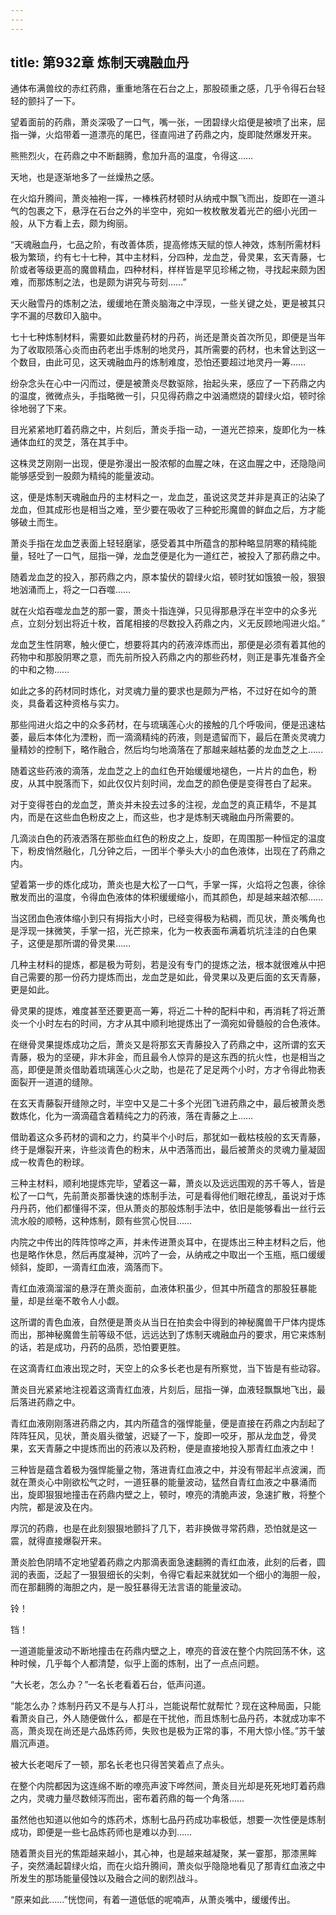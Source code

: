 ```yaml
---
---
---
```

title: 第932章 炼制天魂融血丹
---



通体布满兽纹的赤红药鼎，重重地落在石台之上，那股硕重之感，几乎令得石台轻轻的颤抖了一下。

望着面前的药鼎，萧炎深吸了一口气，嘴一张，一团碧绿火焰便是被喷了出来，屈指一弹，火焰带着一道漂亮的尾巴，径直闯进了药鼎之内，旋即陡然爆发开来。

熊熊烈火，在药鼎之中不断翻腾，愈加升高的温度，令得这……

天地，也是逐渐地多了一丝燥热之感。

在火焰升腾间，萧炎袖袍一挥，一棒株药材顿时从纳戒中飘飞而出，旋即在一道斗气的包裹之下，悬浮在石台之外的半空中，宛如一枚枚散发着光芒的细小光团一般，从下方看上去，颇为绚丽。

“天魂融血丹，七品之阶，有改善体质，提高修炼天赋的惊人神效，炼制所需材料极为繁琐，约有七十七种，其中主材料，分四种，龙血芝，骨灵果，玄天青藤，七阶或者等级更高的魔兽精血，四种材料，样样皆是罕见珍稀之物，寻找起来颇为困难，而那炼制之法，也是颇为讲究与苛刻……”

天火融雪丹的炼制之法，缓缓地在萧炎脑海之中浮现，一些关键之处，更是被其只字不漏的尽数印入脑中。

七十七种炼制材料，需要如此数量药材的丹药，尚还是萧炎首次所见，即便是当年为了收取陨落心炎而由药老出手炼制的地灵丹，其所需要的药材，也未曾达到这一个数目，由此可见，这天魂融血丹的炼制难度，恐怕还要超过地灵丹一筹……

纷杂念头在心中一闪而过，便是被萧炎尽数驱除，抬起头来，感应了一下药鼎之内的温度，微微点头，手指略微一引，只见得药鼎之中汹涌燃烧的碧绿火焰，顿时徐徐地弱了下来。

目光紧紧地盯着药鼎之中，片刻后，萧炎手指一动，一道光芒掠来，旋即化为一株通体血红的灵芝，落在其手中。

这株灵芝刚刚一出现，便是弥漫出一股浓郁的血腥之味，在这血腥之中，还隐隐间能够感受到一股颇为精纯的能量波动。

这，便是炼制天魂融血丹的主材料之一，龙血芝，虽说这灵芝并非是真正的沾染了龙血，但其成形也是相当之难，至少要在吸收了三种蛇形魔兽的鲜血之后，方才能够破土而生。

萧炎手指在龙血芝表面上轻轻磨挲，感受着其中所蕴含的那种略显阴寒的精纯能量，轻吐了一口气，屈指一弹，龙血芝便是化为一道红芒，被投入了那药鼎之中。

随着龙血芝的投入，那药鼎之内，原本蛰伏的碧绿火焰，顿时犹如饿狼一般，狠狠地汹涌而上，将之一口吞噬……

就在火焰吞噬龙血芝的那一霎，萧炎十指连弹，只见得那悬浮在半空中的众多光点，立刻分划出将近十枚，首尾相接的尽数投入药鼎之内，义无反顾地闯进火焰。”

龙血芝生性阴寒，触火便亡，想要将其内的药液淬炼而出，那便是必须有着其他的药物中和那股阴寒之意，而先前所投入药鼎之内的那些药材，则正是事先准备齐全的中和之物……

如此之多的药材同时炼化，对灵魂力量的要求也是颇为严格，不过好在如今的萧炎，具备着这种资格与实力。

那些闯进火焰之中的众多药材，在与琉璃莲心火的接触的几个呼吸间，便是迅速枯萎，最后本体化为湮粉，而一滴滴精纯的药液，则是遗留而下，最后在萧炎灵魂力量精妙的控制下，略作融合，然后均匀地滴落在了那越来越枯萎的龙血芝之上……

随着这些药液的滴落，龙血芝之上的血红色开始缓缓地褪色，一片片的血色，粉皮，从其中脱落而下，如此仅仅片刻时间，龙血芝的颜色便是变得苍白了起来。

对于变得苍白的龙血芝，萧炎并未投去过多的注视，龙血芝的真正精华，不是其内，而是在这些血色粉皮之上，而这些，也才是炼制天魂融血丹所需要的。

几滴淡白色的药液洒落在那些血红色的粉皮之上，旋即，在周围那一种恒定的温度下，粉皮悄然融化，几分钟之后，一团半个拳头大小的血色液体，出现在了药鼎之内。

望着第一步的炼化成功，萧炎也是大松了一口气，手掌一挥，火焰将之包裹，徐徐散发而出的温度，令得血色液体的体积缓缓缩小，而其颜色，却是越来越浓郁……

当这团血色液体缩小到只有拇指大小时，已经变得极为粘稠，而见状，萧炎嘴角也是浮现一抹微笑，手掌一招，光芒掠来，化为一枚表面布满着坑坑洼洼的白色果子，这便是那所谓的骨灵果……

几种主材料的提炼，都是极为苛刻，若是没有专门的提炼之法，根本就很难从中把自己需要的那一份药力提炼而出，龙血芝是如此，骨灵果以及更后面的玄天青藤，更是如此。

骨灵果的提炼，难度甚至还要更高一筹，将近二十种的配料中和，再消耗了将近萧炎一个小时左右的时间，方才从其中顺利地提炼出了一滴宛如骨髓般的合色液体。

在继骨灵果提炼成功之后，萧炎又是将那玄天青藤投入了药鼎之中，这所谓的玄天青藤，极为的坚硬，非木非金，而且最令人惊异的是这东西的抗火性，也是相当之高，即便是萧炎借助着琉璃莲心火之助，也是花了足足两个小时，方才令得此物表面裂开一道道的缝隙。

在玄天青藤裂开缝隙之时，半空中又是二十多个光团飞进药鼎之中，最后被萧炎悉数炼化，化为一滴滴蕴含着精纯之力的药液，落在青藤之上……

借助着这众多药材的调和之力，约莫半个小时后，那犹如一截枯枝般的玄天青藤，终于是爆裂开来，许些淡青色的粉末，从中洒落而出，最后被萧炎的灵魂力量凝固成一枚青色的粉球。

三种主材料，顺利地提炼完毕，望着这一幕，萧炎以及远远围观的苏千等人，皆是松了一口气，先前萧炎那番快速的炼制手法，可是看得他们眼花缭乱，虽说对于炼丹丹药，他们都懂得不深，但从萧炎的那般炼制手法中，依旧是能够看出一丝行云流水般的顺畅，这种炼制，颇有些赏心悦目……

内院之中传出的阵阵惊哗之声，并未传进萧炎耳中，在提炼出三种主材料之后，他也是略作休息，然后再度凝神，沉吟了一会，从纳戒之中取出一个玉瓶，瓶口缓缓倾斜，旋即，一滴青红血液，滴落而下。

青红血液滴溜溜的悬浮在萧炎面前，血液体积虽少，但其中所蕴含的那股狂暴能量，却是丝毫不敢令人小觑。

这所谓的青色血液，自然便是萧炎从当日在拍卖会中得到的神秘魔兽干尸体内提炼而出，那神秘魔兽生前等级不低，远远达到了炼制天魂融血丹的要求，用它来炼制的话，若是成功，丹药的品质，恐怕要更胜。

在这滴青红血液出现之时，天空上的众多长老也是有所察觉，当下皆是有些动容。

萧炎目光紧紧地注视着这滴青红血液，片刻后，屈指一弹，血液轻飘飘地飞出，最后落进药鼎之中。

青红血液刚刚落进药鼎之内，其内所蕴含的强悍能量，便是直接在药鼎之内刮起了阵阵狂风，见状，萧炎眉头徵皱，迟疑了一下，旋即一咬牙，那从龙血芝，骨灵果，玄天青藤之中提炼而出的药液以及药粉，便是直接地投入那青红血液之中！

三种皆是蕴含着极为强悍能量之物，落进青红血液之中，并没有带起半点波澜，而就在萧炎心中刚欲松气之时，一道狂暴的能量波动，猛然自青红血液之中暴涌而出，旋即狠狠地撞击在药鼎内壁之上，顿时，嘹亮的清脆声波，急速扩散，将整个内院，都是波及在内。

厚沉的药鼎，也是在此刻狠狠地颤抖了几下，若非换做寻常药鼎，恐怕就是这一震，就得直接爆裂开来。

萧炎脸色阴晴不定地望着药鼎之内那滴表面急速翻腾的青红血液，此刻的后者，圆润的表面，泛起了一狠狠细长的尖刺，令得它看起来就犹如一个细小的海胆一般，而在那翻腾的海胆之内，是一股狂暴得无法言语的能量波动。

铃！

铛！

一道道能量波动不断地撞击在药鼎内壁之上，嘹亮的音波在整个内院回荡不休，这种时候，几乎每个人都清楚，似乎上面的炼制，出了一点点问题。

“大长老，怎么办？”一名长老看着石台，低声问道。

“能怎么办？炼制丹药又不是与人打斗，岂能说帮忙就帮忙？现在这种局面，只能看萧炎自己，外人随便做什么，都是在干扰他，而且炼制七品丹药，本就成功率不高，萧炎现在尚还是六品炼药师，失败也是极为正常的事，不用大惊小怪。”苏千皱眉沉声道。

被大长老喝斥了一顿，那名长老也只得苦笑着点了点头。

在整个内院都因为这连绵不断的嘹亮声波下哗然间，萧炎目光却是死死地盯着药鼎之内，灵魂力量尽数倾泻而出，密布着药鼎的每一个角落……

虽然他也知道以他如今的炼药术，炼制七品丹药成功率极低，想要一次性便是炼制成功，即便是一些七品炼药师也是难以办到……

随着萧炎目光的焦距越来越小，其心神，也是越来越凝聚，某一霎那，那漆黑眸子，突然涌起碧绿火焰，而在火焰升腾间，萧炎似乎隐隐地看见了那青红血液之中所发生的那场能量侵蚀以及融合之间的剧烈战斗。

“原来如此……”恍惚间，有着一道低低的呢喃声，从萧炎嘴中，缓缓传出。
